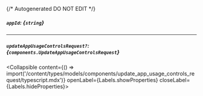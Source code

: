 {/* Autogenerated DO NOT EDIT  */}

##### `appId`: *{`string`}*

---
##### `updateAppUsageControlsRequest?`: *{`components.UpdateAppUsageControlsRequest`}*
<Collapsible content={() => import('/content/types/models/components/update_app_usage_controls_request/typescript.mdx')} openLabel={Labels.showProperties} closeLabel={Labels.hideProperties}>
</Collapsible>


